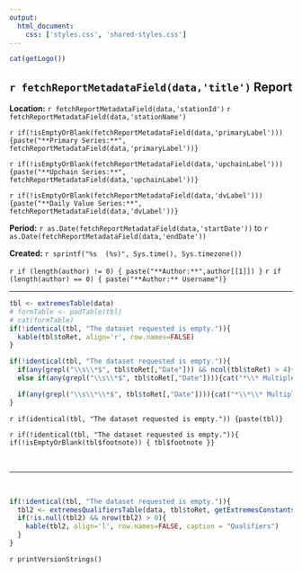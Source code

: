 ```yaml
---
output:
  html_document:
    css: ['styles.css', 'shared-styles.css']
---
```

<div class="header">
<div>
<div class="header-logo">
```r
cat(getLogo())
```
</div>
<div class="header-title">
## `r fetchReportMetadataField(data,'title')` Report
</div>
</div>
<div class="header-labels">
<div class="header-col-left">
**Location:**  `r fetchReportMetadataField(data,'stationId')` `r fetchReportMetadataField(data,'stationName')`

`r if(!isEmptyOrBlank(fetchReportMetadataField(data,'primaryLabel'))) {paste("**Primary Series:**", fetchReportMetadataField(data,'primaryLabel'))}`

`r if(!isEmptyOrBlank(fetchReportMetadataField(data,'upchainLabel'))) {paste("**Upchain Series:**", fetchReportMetadataField(data,'upchainLabel'))}`

`r if(!isEmptyOrBlank(fetchReportMetadataField(data,'dvLabel'))) {paste("**Daily Value Series:**", fetchReportMetadataField(data,'dvLabel'))}`
</div>
<div class="header-col-right">
**Period:**  `r as.Date(fetchReportMetadataField(data,'startDate'))` to `r as.Date(fetchReportMetadataField(data,'endDate'))`

**Created:**  `r sprintf("%s  (%s)", Sys.time(), Sys.timezone())`

`r if (length(author) != 0) { paste("**Author:**",author[[1]]) }`
`r if (length(author) == 0) { paste("**Author:** Username")}`
</div>
</div>
</div>

***
   
```r
tbl <- extremesTable(data)
# formTable <- padTable(tbl)
# cat(formTable)
if(!identical(tbl, "The dataset requested is empty.")){
  kable(tbl$toRet, align='r', row.names=FALSE)
}
```

```r
if(!identical(tbl, "The dataset requested is empty.")){
  if(any(grepl("\\s\\*$", tbl$toRet[,"Date"])) && ncol(tbl$toRet) > 4){cat("*\\* Multiple occurrences of the same extreme on this date. First occurrence listed.*", "\n", seperator="\n")}
  else if(any(grepl("\\s\\*$", tbl$toRet[,"Date"]))){cat("*\\* Multiple occurrences of the same extreme in selected dataset. First occurrence listed.*", "\n", seperator="\n")}

  if(any(grepl("\\s\\*\\*$", tbl$toRet[,"Date"]))){cat("*\\*\\* Multiple occurrences of the same extreme in selected dataset. First occurrence listed.*", "\n", seperator="\n")}
}
```

`r if(identical(tbl, "The dataset requested is empty.")) {paste(tbl)}`

`r if(!identical(tbl, "The dataset requested is empty.")){ if(!isEmptyOrBlank(tbl$footnote)) { tbl$footnote }}`

&nbsp;

***

&nbsp;
```r
if(!identical(tbl, "The dataset requested is empty.")){
  tbl2 <- extremesQualifiersTable(data, tbl$toRet, getExtremesConstants()$PRIMARY_HEADER_PREFIX, getExtremesConstants()$UPCHAIN_HEADER_PREFIX)
  if(!is.null(tbl2) && nrow(tbl2) > 0){
    kable(tbl2, align='l', row.names=FALSE, caption = "Qualifiers")
  }
}
```

`r printVersionStrings()`
